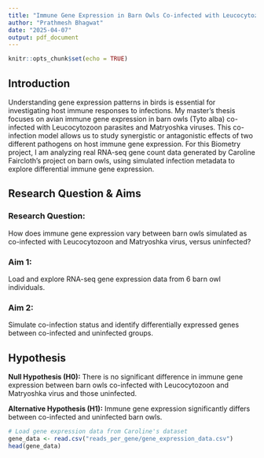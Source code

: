 ```yaml
---
title: "Immune Gene Expression in Barn Owls Co-infected with Leucocytozoon and Matryoshka Virus"
author: "Prathmesh Bhagwat"
date: "2025-04-07"
output: pdf_document
---
```


```r
knitr::opts_chunk$set(echo = TRUE)
```


## Introduction

Understanding gene expression patterns in birds is essential for investigating host immune responses to infections. My master's thesis focuses on avian immune gene expression in barn owls (Tyto alba) co-infected with Leucocytozoon parasites and Matryoshka viruses. This co-infection model allows us to study synergistic or antagonistic effects of two different pathogens on host immune gene expression. For this Biometry project, I am analyzing real RNA-seq gene count data generated by Caroline Faircloth's project on barn owls, using simulated infection metadata to explore differential immune gene expression.

## Research Question & Aims

### Research Question:
How does immune gene expression vary between barn owls simulated as co-infected with Leucocytozoon and Matryoshka virus, versus uninfected?

### Aim 1:
Load and explore RNA-seq gene expression data from 6 barn owl individuals.

### Aim 2:
Simulate co-infection status and identify differentially expressed genes between co-infected and uninfected groups.

## Hypothesis
**Null Hypothesis (H0):** There is no significant difference in immune gene expression between barn owls co-infected with Leucocytozoon and Matryoshka virus and those uninfected.

**Alternative Hypothesis (H1):** Immune gene expression significantly differs between co-infected and uninfected barn owls.

```r
# Load gene expression data from Caroline's dataset
gene_data <- read.csv("reads_per_gene/gene_expression_data.csv")
head(gene_data)

```
